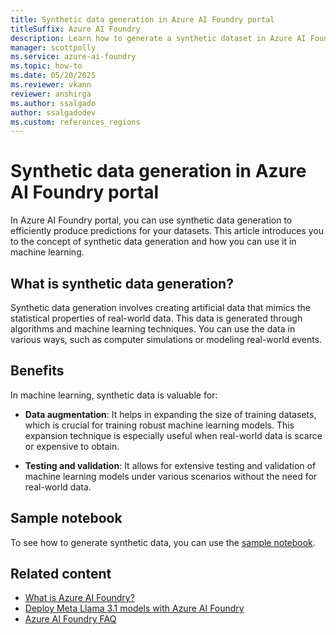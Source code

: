 ```yaml
---
title: Synthetic data generation in Azure AI Foundry portal
titleSuffix: Azure AI Foundry
description: Learn how to generate a synthetic dataset in Azure AI Foundry portal.
manager: scottpolly
ms.service: azure-ai-foundry
ms.topic: how-to
ms.date: 05/20/2025
ms.reviewer: vkann
reviewer: anshirga
ms.author: ssalgado
author: ssalgadodev
ms.custom: references_regions
---
```


# Synthetic data generation in Azure AI Foundry portal

In Azure AI Foundry portal, you can use synthetic data generation to efficiently produce predictions for your datasets. This article introduces you to the concept of synthetic data generation and how you can use it in machine learning.

## What is synthetic data generation?

Synthetic data generation involves creating artificial data that mimics the statistical properties of real-world data. This data is generated through algorithms and machine learning techniques. You can use the data in various ways, such as computer simulations or modeling real-world events.

## Benefits

In machine learning, synthetic data is valuable for:

- **Data augmentation**: It helps in expanding the size of training datasets, which is crucial for training robust machine learning models. This expansion technique is especially useful when real-world data is scarce or expensive to obtain.

- **Testing and validation**: It allows for extensive testing and validation of machine learning models under various scenarios without the need for real-world data.

## Sample notebook

To see how to generate synthetic data, you can use the [sample notebook](https://aka.ms/meta-llama-3.1-datagen).

## Related content

- [What is Azure AI Foundry?](../what-is-azure-ai-foundry.md)
- [Deploy Meta Llama 3.1 models with Azure AI Foundry](../how-to/deploy-models-llama.md)
- [Azure AI Foundry FAQ](../faq.yml)
